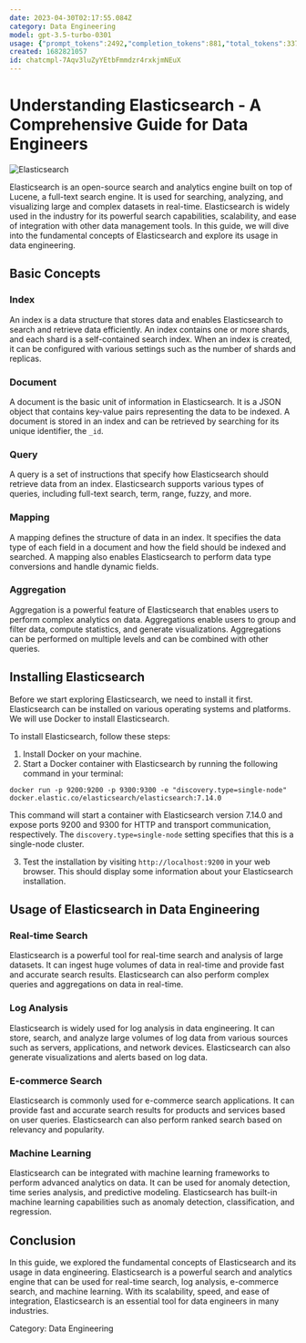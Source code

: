 ```yaml
---
date: 2023-04-30T02:17:55.084Z
category: Data Engineering
model: gpt-3.5-turbo-0301
usage: {"prompt_tokens":2492,"completion_tokens":881,"total_tokens":3373}
created: 1682821057
id: chatcmpl-7Aqv3luZyYEtbFmmdzr4rxkjmNEuX
---
```


# Understanding Elasticsearch - A Comprehensive Guide for Data Engineers

![Elasticsearch](https://i.imgur.com/EtTByTz.png)

Elasticsearch is an open-source search and analytics engine built on top of Lucene, a full-text search engine. It is used for searching, analyzing, and visualizing large and complex datasets in real-time. Elasticsearch is widely used in the industry for its powerful search capabilities, scalability, and ease of integration with other data management tools. In this guide, we will dive into the fundamental concepts of Elasticsearch and explore its usage in data engineering.

## Basic Concepts

### Index

An index is a data structure that stores data and enables Elasticsearch to search and retrieve data efficiently. An index contains one or more shards, and each shard is a self-contained search index. When an index is created, it can be configured with various settings such as the number of shards and replicas.

### Document

A document is the basic unit of information in Elasticsearch. It is a JSON object that contains key-value pairs representing the data to be indexed. A document is stored in an index and can be retrieved by searching for its unique identifier, the `_id`.

### Query

A query is a set of instructions that specify how Elasticsearch should retrieve data from an index. Elasticsearch supports various types of queries, including full-text search, term, range, fuzzy, and more.

### Mapping

A mapping defines the structure of data in an index. It specifies the data type of each field in a document and how the field should be indexed and searched. A mapping also enables Elasticsearch to perform data type conversions and handle dynamic fields.

### Aggregation

Aggregation is a powerful feature of Elasticsearch that enables users to perform complex analytics on data. Aggregations enable users to group and filter data, compute statistics, and generate visualizations. Aggregations can be performed on multiple levels and can be combined with other queries.

## Installing Elasticsearch

Before we start exploring Elasticsearch, we need to install it first. Elasticsearch can be installed on various operating systems and platforms. We will use Docker to install Elasticsearch.

To install Elasticsearch, follow these steps:

1. Install Docker on your machine.
2. Start a Docker container with Elasticsearch by running the following command in your terminal:

```
docker run -p 9200:9200 -p 9300:9300 -e "discovery.type=single-node" docker.elastic.co/elasticsearch/elasticsearch:7.14.0
```

This command will start a container with Elasticsearch version 7.14.0 and expose ports 9200 and 9300 for HTTP and transport communication, respectively. The `discovery.type=single-node` setting specifies that this is a single-node cluster.

3. Test the installation by visiting `http://localhost:9200` in your web browser. This should display some information about your Elasticsearch installation.

## Usage of Elasticsearch in Data Engineering

### Real-time Search

Elasticsearch is a powerful tool for real-time search and analysis of large datasets. It can ingest huge volumes of data in real-time and provide fast and accurate search results. Elasticsearch can also perform complex queries and aggregations on data in real-time.

### Log Analysis

Elasticsearch is widely used for log analysis in data engineering. It can store, search, and analyze large volumes of log data from various sources such as servers, applications, and network devices. Elasticsearch can also generate visualizations and alerts based on log data.

### E-commerce Search

Elasticsearch is commonly used for e-commerce search applications. It can provide fast and accurate search results for products and services based on user queries. Elasticsearch can also perform ranked search based on relevancy and popularity.

### Machine Learning

Elasticsearch can be integrated with machine learning frameworks to perform advanced analytics on data. It can be used for anomaly detection, time series analysis, and predictive modeling. Elasticsearch has built-in machine learning capabilities such as anomaly detection, classification, and regression.

## Conclusion

In this guide, we explored the fundamental concepts of Elasticsearch and its usage in data engineering. Elasticsearch is a powerful search and analytics engine that can be used for real-time search, log analysis, e-commerce search, and machine learning. With its scalability, speed, and ease of integration, Elasticsearch is an essential tool for data engineers in many industries.

Category: Data Engineering